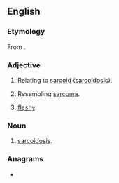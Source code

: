 ==English==

===Etymology===
From {{confix|en|sarco|oid}}.

===Adjective===
{{en-adj|-}}

# {{lb|en|pathology}} Relating to [[#Noun|sarcoid]] ([[sarcoidosis]]). 
# {{lb|en|pathology|outdated}} Resembling [[sarcoma]].
# {{lb|en|pathology|outdated}} [[fleshy]].

===Noun===
{{en-noun}}

# {{lb|en|medicine|pathology}} [[sarcoidosis]].

===Anagrams===
* {{anagrams|en|a=acdiors|arcoids|scaroid}}